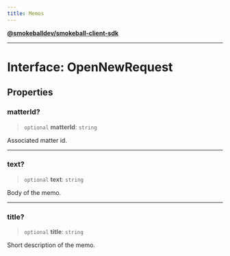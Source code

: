 ```yaml
---
title: Memos
---
```

[**@smokeballdev/smokeball-client-sdk**](./../../../../README)

***

# Interface: OpenNewRequest

## Properties

### matterId?

> `optional` **matterId**: `string`

Associated matter id.

***

### text?

> `optional` **text**: `string`

Body of the memo.

***

### title?

> `optional` **title**: `string`

Short description of the memo.
